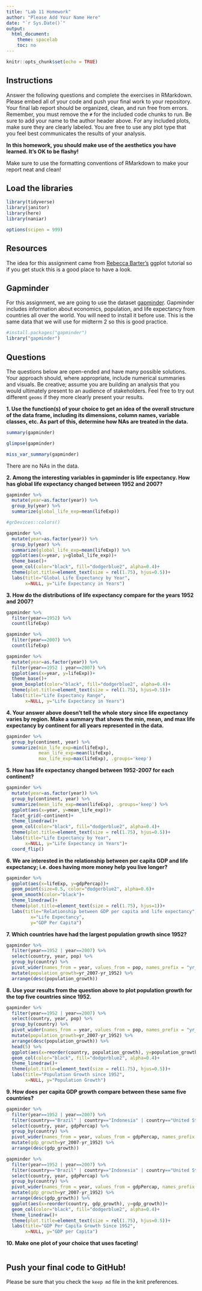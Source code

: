 ```yaml
---
title: "Lab 11 Homework"
author: "Please Add Your Name Here"
date: "`r Sys.Date()`"
output:
  html_document:
    theme: spacelab
    toc: no
---
```


```r
knitr::opts_chunk$set(echo = TRUE)
```

## Instructions
Answer the following questions and complete the exercises in RMarkdown. Please embed all of your code and push your final work to your repository. Your final lab report should be organized, clean, and run free from errors. Remember, you must remove the `#` for the included code chunks to run. Be sure to add your name to the author header above. For any included plots, make sure they are clearly labeled. You are free to use any plot type that you feel best communicates the results of your analysis.  

**In this homework, you should make use of the aesthetics you have learned. It's OK to be flashy!**

Make sure to use the formatting conventions of RMarkdown to make your report neat and clean!  

## Load the libraries
```r
library(tidyverse)
library(janitor)
library(here)
library(naniar)
``` 

```r
options(scipen = 999)
```

## Resources
The idea for this assignment came from [Rebecca Barter's](http://www.rebeccabarter.com/blog/2017-11-17-ggplot2_tutorial/) ggplot tutorial so if you get stuck this is a good place to have a look.  

## Gapminder
For this assignment, we are going to use the dataset [gapminder](https://cran.r-project.org/web/packages/gapminder/index.html). Gapminder includes information about economics, population, and life expectancy from countries all over the world. You will need to install it before use. This is the same data that we will use for midterm 2 so this is good practice.
```r
#install.packages("gapminder")
library("gapminder")
```

## Questions
The questions below are open-ended and have many possible solutions. Your approach should, where appropriate, include numerical summaries and visuals. Be creative; assume you are building an analysis that you would ultimately present to an audience of stakeholders. Feel free to try out different `geoms` if they more clearly present your results.  

**1. Use the function(s) of your choice to get an idea of the overall structure of the data frame, including its dimensions, column names, variable classes, etc. As part of this, determine how NAs are treated in the data.**  

```r
summary(gapminder)
```
```r
glimpse(gapminder)
```
```r
miss_var_summary(gapminder)
```
There are no NAs in the data.

**2. Among the interesting variables in gapminder is life expectancy. How has global life expectancy changed between 1952 and 2007?**

```r
gapminder %>% 
  mutate(year=as.factor(year)) %>% 
  group_by(year) %>% 
  summarize(global_life_exp=mean(lifeExp))
```
```r
#grDevices::colors()
```

```r
gapminder %>% 
  mutate(year=as.factor(year)) %>% 
  group_by(year) %>% 
  summarize(global_life_exp=mean(lifeExp)) %>% 
  ggplot(aes(x=year, y=global_life_exp))+
  theme_base()+
  geom_col(color="black", fill="dodgerblue2", alpha=0.4)+
  theme(plot.title=element_text(size = rel(1.75), hjus=0.5))+
  labs(title="Global Life Expectancy by Year", 
       x=NULL, y="Life Expectancy in Years")
```

**3. How do the distributions of life expectancy compare for the years 1952 and 2007?**

```r
gapminder %>% 
  filter(year==1952) %>% 
  count(lifeExp)
```
```r
gapminder %>% 
  filter(year==2007) %>% 
  count(lifeExp)
```
```r
gapminder %>% 
  mutate(year=as.factor(year)) %>% 
  filter(year==1952 | year==2007) %>% 
  ggplot(aes(x=year, y=lifeExp))+
  theme_base()+
  geom_boxplot(color="black", fill="dodgerblue2", alpha=0.4)+
  theme(plot.title=element_text(size = rel(1.75), hjus=0.5))+
  labs(title="Life Expectancy Range", 
       x=NULL, y="Life Expectancy in Years")
```

**4. Your answer above doesn't tell the whole story since life expectancy varies by region. Make a summary that shows the min, mean, and max life expectancy by continent for all years represented in the data.**

```r
gapminder %>% 
  group_by(continent, year) %>% 
  summarize(min_life_exp=min(lifeExp), 
            mean_life_exp=mean(lifeExp), 
            max_life_exp=max(lifeExp), .groups='keep')
```

**5. How has life expectancy changed between 1952-2007 for each continent?**

```r
gapminder %>% 
  mutate(year=as.factor(year)) %>% 
  group_by(continent, year) %>% 
  summarize(mean_life_exp=mean(lifeExp), .groups='keep') %>% 
  ggplot(aes(x=year, y=mean_life_exp))+
  facet_grid(~continent)+
  theme_linedraw()+
  geom_col(color="black", fill="dodgerblue2", alpha=0.4)+
  theme(plot.title=element_text(size = rel(1.75), hjus=0.5))+
  labs(title="Life Expectancy by Year", 
       x=NULL, y="Life Expectancy in Years")+
  coord_flip()
```


**6. We are interested in the relationship between per capita GDP and life expectancy; i.e. does having more money help you live longer?**

```r
gapminder %>% 
  ggplot(aes(x=lifeExp, y=gdpPercap))+
  geom_point(size=0.5, color="dodgerblue2", alpha=0.6)+
  geom_smooth(color="black")+
  theme_linedraw()+
  theme(plot.title=element_text(size = rel(1.75), hjus=1))+
  labs(title="Relationship between GDP per capita and life expectancy", 
         x="Life Expectancy", 
         y="GDP Per Capita")
```


**7. Which countries have had the largest population growth since 1952?**

```r
gapminder %>% 
  filter(year==1952 | year==2007) %>% 
  select(country, year, pop) %>% 
  group_by(country) %>% 
  pivot_wider(names_from = year, values_from = pop, names_prefix = "yr_") %>% 
  mutate(population_growth=yr_2007-yr_1952) %>% 
  arrange(desc(population_growth))
```


**8. Use your results from the question above to plot population growth for the top five countries since 1952.**

```r
gapminder %>% 
  filter(year==1952 | year==2007) %>% 
  select(country, year, pop) %>% 
  group_by(country) %>% 
  pivot_wider(names_from = year, values_from = pop, names_prefix = "yr_") %>% 
  mutate(population_growth=yr_2007-yr_1952) %>% 
  arrange(desc(population_growth)) %>% 
  head(5) %>% 
  ggplot(aes(x=reorder(country, population_growth), y=population_growth))+
  geom_col(color="black", fill="dodgerblue2", alpha=0.4)+
  theme_linedraw()+
  theme(plot.title=element_text(size = rel(1.75), hjus=0.5))+
  labs(title="Population Growth since 1952", 
       x=NULL, y="Population Growth")
```

**9. How does per capita GDP growth compare between these same five countries?**

```r
gapminder %>% 
  filter(year==1952 | year==2007) %>% 
  filter(country=="Brazil" | country=="Indonesia" | country=="United States" | country=="India" | country=="China") %>% 
  select(country, year, gdpPercap) %>% 
  group_by(country) %>% 
  pivot_wider(names_from = year, values_from = gdpPercap, names_prefix = "yr_") %>% 
  mutate(gdp_growth=yr_2007-yr_1952) %>% 
  arrange(desc(gdp_growth))
```
```r
gapminder %>% 
  filter(year==1952 | year==2007) %>% 
  filter(country=="Brazil" | country=="Indonesia" | country=="United States" | country=="India" | country=="China") %>% 
  select(country, year, gdpPercap) %>% 
  group_by(country) %>% 
  pivot_wider(names_from = year, values_from = gdpPercap, names_prefix = "yr_") %>% 
  mutate(gdp_growth=yr_2007-yr_1952) %>% 
  arrange(desc(gdp_growth)) %>% 
  ggplot(aes(x=reorder(country, gdp_growth), y=gdp_growth))+
  geom_col(color="black", fill="dodgerblue2", alpha=0.4)+
  theme_linedraw()+
  theme(plot.title=element_text(size = rel(1.75), hjus=0.5))+
  labs(title="GDP Per Capita Growth Since 1952", 
       x=NULL, y="GDP per Capita")
```


**10. Make one plot of your choice that uses faceting!**

```r

```

## Push your final code to GitHub!
Please be sure that you check the `keep md` file in the knit preferences. 